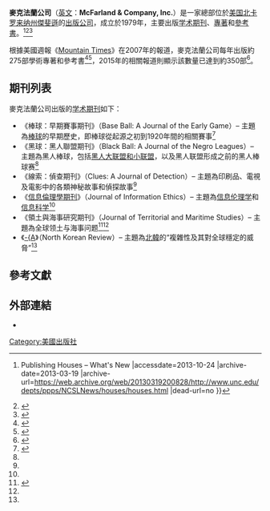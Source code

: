 {{Infobox publisher
| name = 麥克法蘭公司<br>McFarland & Company
| image = McFarland & Company logo.JPG
| image_size = 270px
| status = 活躍
| founded = 1979年
| founder = 羅伯特·弗蘭克林<br>（Robert Franklin）
| country = {{USA}}
| headquarters = 美国[[北卡罗来纳州|北卡罗来纳州]][[傑斐遜_(北卡羅來納州)|傑斐遜]]
| distribution = 全球<ref name="mcfarlandbooks">{{cite web|url=http://www.mcfarlandbooks.com/customers/international-customers/|archiveurl=https://archive.is/20180123220931/https://mcfarlandbooks.com/customers/international-customers/|archivedate=2018-01-23|title=For International Customers|website=''McFarlandBooks.com''}}</ref>
| keypeople = 羅伯特·弗蘭克林
| publications = [[学术期刊|学术期刊]]、[[專著|專著]]、[[參考書|參考書]]等
| topics = 流行文化、運動、軍事史、交通、<br>[[中世纪|中世纪]]研究、[[國際象棋|國際象棋]]、文學評論、圖書館業
| numemployees = 約50人
| url = {{URL|https://mcfarlandbooks.com/}}
}}

'''麥克法蘭公司'''（[[英文|英文]]：'''McFarland & Company, Inc.'''）是一家總部位於[[美国|美国]][[北卡罗来纳州|北卡罗来纳州]][[傑斐遜_(北卡羅來納州)|傑斐遜]]的[[出版公司|出版公司]]，成立於1979年，主要出版[[学术期刊|学术期刊]]、[[專著|專著]]和[[參考書|參考書]]。<ref name="UNC">{{Cite web |url=http://www.unc.edu/depts/ppps/NCSLNews/houses/houses.html |title=The North Carolina Sports Literature Newsletter {{!}} Publishing Houses – What's New<!-- Bot generated title --> |accessdate=2013-10-24 |archive-date=2013-03-19 |archive-url=https://web.archive.org/web/20130319200828/http://www.unc.edu/depts/ppps/NCSLNews/houses/houses.html |dead-url=no }}</ref><ref>{{Cite web |url=http://www.mountaintimes.com/mtweekly/2004/0930/mcfarland.php3 |title=The Mountain Times Online<!-- Bot generated title --> |accessdate=2013-10-24 |archive-date=2012-09-03 |archive-url=https://archive.is/20120903161005/http://archives.mountaintimes.com/mtweekly/2004/0930/mcfarland.php3 |dead-url=no }}</ref><ref>{{Cite web |url=http://www.mcfarlandpub.com/about.html |title=McFarland – Publisher of Reference and Scholarly Books<!-- Bot generated title --> |accessdate=2013-10-24 |archive-date=2011-05-03 |archive-url=https://web.archive.org/web/20110503182614/http://mcfarlandpub.com/about.html |dead-url=yes }}</ref>

根據美國週報《[[Mountain_Times|Mountain Times]]》在2007年的報道，麥克法蘭公司每年出版約275部學術專著和參考書<ref name="MT03312005">{{cite web|url=http://archives.mountaintimes.com/mtweekly/2005/0331/mcfarland.php3|title=McFarland & Company Announces Promotion|work=''[[Mountain_Times|Mountain Times]]''|date=2005-03-31|archiveurl=https://web.archive.org/web/20131215170314/http://archives.mountaintimes.com/mtweekly/2005/0331/mcfarland.php3|archivedate=2013-12-15}}</ref><ref name="MT12132007">{{Cite news |url=http://archives.mountaintimes.com/mtweekly/2007/1213/mcfarland.php3 |title=VP Celebrates 25 Years at McFarland |date=2007-12-13 |work=''[[Mountain_Times|Mountain Times]]'' |archiveurl=https://web.archive.org/web/20131215170426/http://archives.mountaintimes.com/mtweekly/2007/1213/mcfarland.php3 |archivedate=2013-12-15}}</ref>，2015年的相關報道則顯示該數量已達到約350部<ref name="guidebook">{{Cite book|url=https://books.google.com/books?id=UsyRBAAAQBAJ&pg=PA736|title=''2015 Writer's Market: The Most Trusted Guide to Getting Published''|last=Brewer|first=Robert Lee|date=2014-08-05|publisher={{le|Writer's Digest Books}} |location=[[辛辛那提|Cincinnati]] | isbn=978-1-59963-860-7}}</ref>。

==期刊列表==
麥克法蘭公司出版的[[学术期刊|学术期刊]]如下：
*《棒球：早期賽事期刊》（Base Ball: A Journal of the Early Game）– 主題為[[棒球|棒球]]的早期歷史，即棒球從起源之初到1920年間的相關賽事<ref name="journals">{{Cite web |url=http://www.mcfarlandbooks.com/customers/journals/ |title=Journals |work=''McFarlandBooks.com'' |publisher=McFarland & Company |archiveurl=https://archive.is/20150420040701/http://www.mcfarlandbooks.com/customers/journals/|archivedate=2015-04-20}}</ref>
*《黑球：黑人聯盟期刊》（Black Ball: A Journal of the Negro Leagues）– 主題為黑人棒球，包括[[黑人聯盟|黑人大联盟和小联盟]]，以及黑人联盟形成之前的黑人棒球赛<ref name="journals"/>
*《線索：偵查期刊》（Clues: A Journal of Detection）– 主題為印刷品、電視及電影中的各類神秘故事和偵探故事<ref name="journals"/>
*《[[信息倫理學期刊|信息倫理學期刊]]》（Journal of Information Ethics）– 主題為[[信息伦理学|信息伦理学]]和[[信息科学|信息科学]]<ref name="guidebook"/>
*《領土與海事研究期刊》（Journal of Territorial and Maritime Studies）– 主題為全球领土与海事问题<ref>{{Cite web|url=https://www.journalofterritorialandmaritimestudies.net/about-us|title=JTMS Journal of Territorial and Maritime Studies|website=''JTMS Journal of Territorial and Maritime Studies''|archiveurl=https://archive.is/20180123221511/https://www.journalofterritorialandmaritimestudies.net/about-us|archivedate=2018-01-23}}</ref><ref name="journals"/>
*《[[北韓評論|-{A]]》（North Korean Review）– 主題為[[北韓|北韓]]的“複雜性及其對全球穩定的威脅”<ref name="journals"/>

==參考文獻==
{{reflist}}

==外部連結==
* {{Official website}}

{{DEFAULTSORT:McFarland And Company}}
[[Category:美國出版社|Category:美國出版社]]